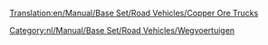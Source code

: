 [[Translation:en/Manual/Base Set/Road Vehicles/Copper Ore Trucks]]

{{nl/Manual/Base Set/Road Vehicles/Wegvoertuig|name     = MPS Koperertstruck
  |img      = en/Archive/Old 32bpp/MPS Copper Ore Truck.png
  |price    = £4.961 (€9.922) 
  |speed    = 30 mph (48 km/h)
  |annual   = £421 (€842)
  |designed = 1935
  |life     = 15
  |capacity = 22 ton kopererts
}}
{{nl/Manual/Base Set/Road Vehicles/Wegvoertuig|name     = Uhl Koperertstruck
  |img      = en/Archive/Old 32bpp/Uhl Copper Ore Truck.png
  |price    = £5.740 (€11.480)
  |speed    = 55 mph (88 km/h)
  |annual   = £787 (€1.574)
  |designed = 1977
  |life     = 15
  |capacity = 25 ton kopererts
}}
{{nl/Manual/Base Set/Road Vehicles/Wegvoertuig|name     = Goss Koperertstruck
  |img      = en/Archive/Old 32bpp/Goss Copper Ore Truck.png
  |price    = £6.150 (€12.300) 
  |speed    = 70 mph (112 km/h)
  |annual   = £1.125 (€2.250)
  |designed = 2011
  |life     = 15
  |capacity = 27 ton kopererts
}}

[[Category:nl/Manual/Base Set/Road Vehicles/Wegvoertuigen]]